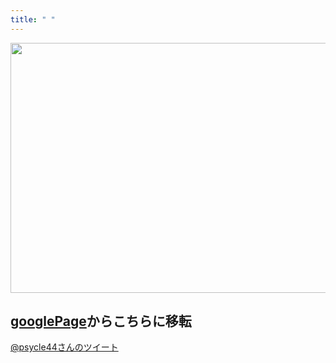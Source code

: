 ```yaml
---
title: " "
---
```


<img src="img/IMG_0188.png" height="400px" width="800px" align="center"  />

## [googlePage](https://sites.google.com/site/yoshitake2bayashi/home)からこちらに移転

<a class="twitter-timeline" href="https://twitter.com/psycle44" data-widget-id="718119620025016320">@psycle44さんのツイート</a>
<script>!function(d,s,id){var js,fjs=d.getElementsByTagName(s)[0],p=/^http:/.test(d.location)?'http':'https';if(!d.getElementById(id)){js=d.createElement(s);js.id=id;js.src=p+"://platform.twitter.com/widgets.js";fjs.parentNode.insertBefore(js,fjs);}}(document,"script","twitter-wjs");</script>